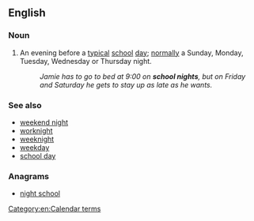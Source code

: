 ==English==

===Noun===
{{en-noun|head=[[school]] [[night]]}}

# An evening before a [[typical]] [[school]] [[day]]; [[normal]]ly a Sunday, Monday, Tuesday, Wednesday or Thursday night.
#: ''Jamie has to go to bed at 9:00 on '''school nights''', but on Friday and Saturday he gets to stay up as late as he wants.''

===See also===
* [[weekend night]]
* [[worknight]]
* [[weeknight]]
* [[weekday]]
* [[school day]]

===Anagrams===
* [[night school#English|night school]]

[[Category:en:Calendar terms]]